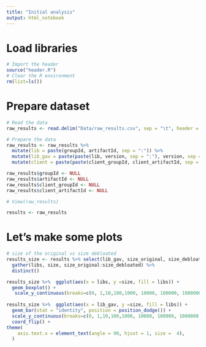 ```yaml
---
title: "Initial analysis"
output: html_notebook
---
```


# Load libraries

```r
# Import the header 
source("header.R")
# Clear the R environment
rm(list=ls())
```

# Prepare dataset

```r
# Read the data
raw_results <- read.delim("Data/raw_results.csv", sep = "\t", header = T)

# Prepare the data
raw_results <- raw_results %>%
  mutate(lib = paste(groupId, artifactId, sep = ":")) %>% 
  mutate(lib_gav = paste(paste(lib, version, sep = ":"), version, sep = ":")) %>% 
  mutate(client = paste(paste(client_groupId, client_artifactId, sep = ":"), version, sep = ":"))

raw_results$groupId <- NULL
raw_results$artifactId <- NULL
raw_results$client_groupId <- NULL
raw_results$client_artifactId <- NULL

# View(raw_results)

results <- raw_results 
```

# Let's make some plots

```r
# size of the original vs size debloated
results_size <- results %>% select(lib_gav, size_original, size_debloated) %>% 
  gather(libs, size, size_original:size_debloated) %>% 
  distinct() 

results_size %>%  ggplot(aes(x = libs, y =size, fill = libs)) +
  geom_boxplot() +
   scale_y_continuous(breaks=c(0, 1,10,100,1000, 10000, 100000, 1000000, 1000000, 1000000), trans="log1p") 
  
results_size %>%  ggplot(aes(x = lib_gav, y =size, fill = libs)) +
  geom_bar(stat = "identity", position = position_dodge()) +
  scale_y_continuous(breaks=c(0, 1,10,100,1000, 10000, 100000, 1000000, 1000000, 1000000), trans="log1p") +
  coord_flip() + 
theme(
    axis.text.x = element_text(angle = 90, hjust = 1, size =  4),
  )

```

